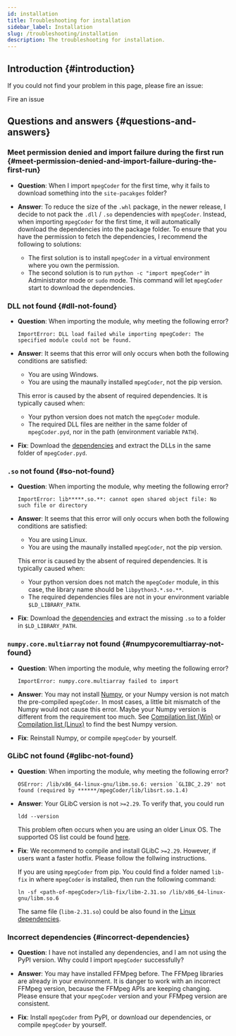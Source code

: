 ```yaml
---
id: installation
title: Troubleshooting for installation
sidebar_label: Installation
slug: /troubleshooting/installation
description: The troubleshooting for installation.
---
```



## Introduction {#introduction}

If you could not find your problem in this page, please fire an issue:

<p>
  <DarkButton to="https://github.com/cainmagi/FFmpeg-Encoder-Decoder-for-Python/issues/new/choose" icon={octInfo16}>
    Fire an issue
  </DarkButton>
</p>

## Questions and answers {#questions-and-answers}

### Meet permission denied and import failure during the first run {#meet-permission-denied-and-import-failure-during-the-first-run}

* **Question**: When I import `mpegCoder` for the first time, why it fails to download something into the `site-pacakges` folder?

* **Answer**: To reduce the size of the `.whl` package, in the newer release, I decide to not pack the `.dll` / `.so` dependencies with `mpegCoder`. Instead, when importing `mpegCoder` for the first time, it will automatically download the dependencies into the package folder. To ensure that you have the permission to fetch the dependencies, I recommend the following to solutions:

  * The first solution is to install `mpegCoder` in a virtual environment where you own the permission.
  * The second solution is to run `python -c "import mpegCoder"` in Administrator mode or `sudo` mode. This command will let `mpegCoder` start to download the dependencies.

### DLL not found {#dll-not-found}

* **Question**: When importing the module, why meeting the following error?
    
  ```
  ImportError: DLL load failed while importing mpegCoder: The specified module could not be found.
  ```

* **Answer**: It seems that this error will only occurs when both the following conditions are satisfied:

    * You are using Windows.
    * You are using the maunally installed `mpegCoder`, not the pip version.

  This error is caused by the absent of required dependencies. It is typically caused when:

    * Your python version does not match the `mpegCoder` module.
    * The required DLL files are neither in the same folder of `mpegCoder.pyd`, nor in the path (environment variable `PATH`).

* **Fix**: Download the [dependencies<InlineIcon icon={mdiDownloadBox}/>][download-ff-5-0-win] and extract the DLLs in the same folder of `mpegCoder.pyd`.

### `.so` not found {#so-not-found}

* **Question**: When importing the module, why meeting the following error?
    
  ```
  ImportError: lib*****.so.**: cannot open shared object file: No such file or directory
  ```

* **Answer**: It seems that this error will only occurs when both the following conditions are satisfied:

    * You are using Linux.
    * You are using the maunally installed `mpegCoder`, not the pip version.

  This error is caused by the absent of required dependencies. It is typically caused when:

    * Your python version does not match the `mpegCoder` module, in this case, the library name should be `libpython3.*.so.**`.
    * The required dependencies files are not in your environment variable `$LD_LIBRARY_PATH`.

* **Fix**: Download the [dependencies<InlineIcon icon={mdiDownloadBox}/>][download-ff-5-0-linux] and extract the missing `.so` to a folder in `$LD_LIBRARY_PATH`.

### `numpy.core.multiarray` not found {#numpycoremultiarray-not-found}

* **Question**: When importing the module, why meeting the following error?

  ```
  ImportError: numpy.core.multiarray failed to import
  ```

* **Answer**: You may not install [Numpy<IconExternalLink/>][link-numpy], or your Numpy version is not match the pre-compiled `mpegCoder`. In most cases, a little bit mismatch of the Numpy would not cause this error. Maybe your Numpy version is different from the requirement too much. See [Compilation list (Win)](../installation/windows#download-mpegcoder) or [Compilation list (Linux)](../installation/linux#download-mpegcoder) to find the best Numpy version.

* **Fix**: Reinstall Numpy, or compile `mpegCoder` by yourself.

### GLibC not found {#glibc-not-found}

* **Question**: When importing the module, why meeting the following error?

  ```
  OSError: /lib/x86_64-linux-gnu/libm.so.6: version `GLIBC_2.29' not found (required by ******/mpegCoder/lib/libsrt.so.1.4)
  ```

* **Answer**: Your GLibC version is not `>=2.29`. To verify that, you could run

  ```shell
  ldd --version
  ```

  This problem often occurs when you are using an older Linux OS. The supported OS list could be found [here](../installation/linux#import).

* **Fix**: We recommend to compile and install GLibC `>=2.29`. However, if users want a faster hotfix. Please follow the follwing instructions.

  If you are using `mpegCoder` from pip. You could find a folder named `lib-fix` in where `mpegCoder` is installed, then run the following command:

  ```shell
  ln -sf <path-of-mpegCoder>/lib-fix/libm-2.31.so /lib/x86_64-linux-gnu/libm.so.6
  ```

  The same file (`libm-2.31.so`) could be also found in the [Linux dependencies<InlineIcon icon={mdiDownloadBox}/>][download-ff-5-0-linux].

### Incorrect dependencies {#incorrect-dependencies}

* **Question**: I have not installed any dependencies, and I am not using the PyPI version. Why could I import `mpegCoder` successfully?

* **Answer**: You may have installed FFMpeg before. The FFMpeg libraries are already in your environment. It is danger to work with an incorrect FFMpeg version, because the FFMpeg APIs are keeping changing. Please ensure that your `mpegCoder` version and your FFMpeg version are consistent.

* **Fix**: Install `mpegCoder` from PyPI, or download our dependencies, or compile `mpegCoder` by yourself.

[download-ff-5-0-win]:https://github.com/cainmagi/FFmpeg-Encoder-Decoder-for-Python/releases/download/deps-3.2.0/dll-win-ffmpeg_5_0.tar.xz
[download-ff-5-0-linux]:https://github.com/cainmagi/FFmpeg-Encoder-Decoder-for-Python/releases/download/deps-3.2.0/so-linux-ffmpeg_5_0.tar.xz
[link-numpy]:https://numpy.org "Numpy"
